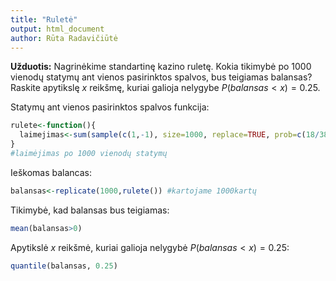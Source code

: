 ```yaml
---
title: "Ruletė"
output: html_document
author: Rūta Radavičiūtė
---
```


**Užduotis:**
Nagrinėkime standartinę kazino ruletę. Kokia tikimybė po $1000$ vienodų statymų ant vienos pasirinktos spalvos, bus teigiamas balansas? Raskite apytikslę $x$ reikšmę, kuriai galioja nelygybe $P(balansas<x) = 0.25$.

Statymų ant vienos pasirinktos spalvos funkcija:
```r
rulete<-function(){
  laimejimas<-sum(sample(c(1,-1), size=1000, replace=TRUE, prob=c(18/38,20/38)))
} 
#laimėjimas po 1000 vienodų statymų
```

Ieškomas balancas:
```r
balansas<-replicate(1000,rulete()) #kartojame 1000kartų
```

Tikimybė, kad balansas bus teigiamas:
```r
mean(balansas>0)
```

Apytikslė $x$ reikšmė, kuriai galioja nelygybė $P(balansas<x) = 0.25$:
```r
quantile(balansas, 0.25) 
```

